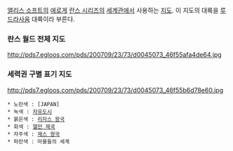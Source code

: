 [[앨리스 소프트]]의 [[에로게]] [[란스 시리즈]]의 [[세계관]]에서 사용하는 [[지도]]. 이 지도의 대륙을 [[루드라사움]] 대륙이라 부른다.

=== 란스 월드 전체 지도 === 
http://pds7.egloos.com/pds/200709/23/73/d0045073_46f55afa4de64.jpg

=== 세력권 구별 표기 지도 ===
http://pds7.egloos.com/pds/200709/23/73/d0045073_46f55b6d78e60.jpg
 * 노란색 : [JAPAN]
 * 녹색 : [[자유도시]] 
 * 붉은색 : [[리자스 왕국]]
 * 회색 : [[헬만 제국]]
 * 자주색 : [[제스 왕국]]
 * 파란색 : 마물들의 세계



